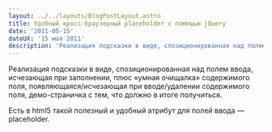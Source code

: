 ```yaml
---
layout: ../../layouts/BlogPostLayout.astro
title: Удобный кросс-браузерный placeholder с помощью jQuery
date: '2011-05-15'
dateUX: '15 мая 2011'
description: 'Реализация подсказки в виде, спозиционированная над полем ввода, исчезающая при заполнении, плюс «умная очищалка» содержимого поля, появляющаяся/исчезающая при вводе/удалении содержимого поля, демо-страничка с тем, что должно в итоге получиться.'
---
```

Реализация подсказки в виде, спозиционированная над полем ввода, исчезающая при заполнении, плюс «умная очищалка» содержимого поля, появляющаяся/исчезающая при вводе/удалении содержимого поля, демо-страничка с тем, что должно в итоге получиться.

Есть в html5 такой полезный и удобный атрибут для полей ввода — placeholder.